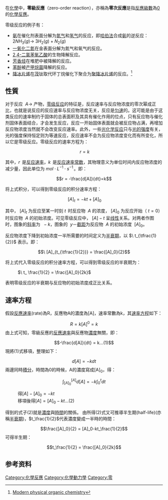 在[[化學|化學]]中，'''零級反應'''（zero-order reaction），亦稱為'''零次反應'''是指[[反應級數|反應級數]]為[[0|0]]的[[化學反應|化學反應]]。

零级反应的例子有：
* [[氨|氨]]在催化剂表面分解为[[氮气|氮气]]和[[氢气|氢气]]的反应，即[[哈伯法|哈伯法]]合成[[氨|氨]]的逆反应： <math>2NH_3 (g) \rightarrow \; 3H_2 (g) + N_2 (g)</math>
*[[一氧化二氮|一氧化二氮]]在金表面分解为氮气和氧气的反应。
*[[2,4-二氯苯氧乙酸|2,4-二氯苯氧乙酸]]的生物降解反应。
*[[芳香烃|芳香烃]]在堆肥中被降解的反应。
*[[苯酚|苯酚]]被[[产甲烷菌|产甲烷菌]]降解的反应。
*[[降冰片烯|降冰片烯]]在[[茂|茂]]钛取代环丁烷催化下聚合为[[聚降冰片烯|聚降冰片烯]]的反应。<ref>[http://books.google.com/books?id=gY-Sxijk_tMC&pg=PA393&lpg=PA393&dq=zero-order+reaction+example&source=bl&ots=esvEkaLjYa&sig=10zbO6PHgZ5bPSPvyrXAOE8Rnw0&hl=en&ei=HEoGSsWbI8yLkAX8u-3VBw&sa=X&oi=book_result&ct=result&resnum=9#PPA394,M1 Modern physical organic chemistry]</ref>

== 性質 ==
对于反应 <math>\ A\rightarrow</math> 产物，[[零级反应|零级反应]]的特征是，反应速率与反应物浓度的零次幂成正比，也就是说反应的反应速率与反应物浓度无关，反应是[[匀速|匀速]]的。这可能是由于这类反应的速率制约于固体的总表面积及其具有催化作用的位点，只有反应物与催化剂固体表面结合，才会发生反应，反应一开始固体表面就会被反应物占满，再增加反应物浓度当然就不会改变反应速率。此外，一些[[光化学反应|光化学反应]]只与[[发光强度|光的强度]]有关，光的强度保持恒定则为等速反应，反应速率不会为反应物浓度变化而有所变化，所以它是零级反应。零级反应的速率方程为：

:<math>\ r = k</math>

其中，<math>r\,</math> 是[[反应速率|反应速率]]，<math>k\,</math> 是[[速率常数|反应速率常数]]，其物理意义为单位时间内反应物浓度的减少量，因此单位为 <math>mol\cdot L^{-1}\cdot s^{-1}\,</math>。即：

:<math> r = -\frac{d[A]}{dt}=k</math>

将上式积分，可以得到零级反应的积分速率方程：

:<math>\ [A]_t = -kt + [A]_0</math>

其中，<math>\ [A]_t</math> 为反应至某一时刻 <math>t\,</math> 时反应物 <math>\ A</math> 的浓度，<math>\ [A]_0</math> 为反应开始（<math>\ t =0</math>）时反应物 <math>\ A</math> 的初始浓度。可见零级反应中，<math>\ [A]-t</math> 呈[[线性|线性]]关系。对两者作图时，图象的[[斜率|斜率]]为 <math>\ -k</math>，图象的 <math>\ y</math>－[[截距|截距]]为反应物 <math>\ A</math> 的初始浓度  <math>\ [A]_0</math>。

反应物浓度下降到初始浓度一半所需要的时间定义为[[半衰期|半衰期]]，以 <math>\ t_{\tfrac{1}{2}}</math> 表示。即：

:<math>\ [A]_{t_{\tfrac{1}{2}}} = \frac{[A]_0}{2}</math>

将上式代入零级反应的积分速率方程，可以得到零级反应的半衰期为：

: <math>\ t_ \frac{1}{2} = \frac{[A]_0}{2k}</math>

表明零级反应的半衰期与反应物的初始浓度成正比关系。

== 速率方程 ==
假設[[反應速率|反應速率]](rate)為R，反應物A的濃度為[A]，速率常數為k，其[[速率方程|速率方程]]如下：
:<math>R=k[A]^0=k</math>
由上式可知，零級反應的[[反應速率|反應速率]]與反應物[[濃度|濃度]]無關，即：
:<math>-\frac{d[A]}{dt} = k...(1)</math>
現將(1)式移項，整理如下：
:<math>d[A] = -kdt</math>
兩邊同時[[積分|積分]]，時間為0的時候，A的濃度寫成[A]<sub>0</sub>，得：
:<math>\int_{[A]_0}^{[A]}d[A] = -k\int_{0}^{t}dt</math>
:得<math>[A]-[A]_0 = -kt</math>
:移項後得<math>[A] = [A]_0-kt...(2)</math>
得到的式子(2)就是[[濃度|濃度]]與[[時間|時間]]的關係。
由所得(2)式又可推導半生期(half-life)(亦稱[[半衰期|半衰期]])，<math>t_\frac{1}{2}</math>代表濃度變成一半時的時間：
:<math>\frac{[A]_0}{2} = [A]_0-kt_\frac{1}{2}</math>
可得半生期：
:<math>t_\frac{1}{2} = \frac{[A]_0}{2k}</math>

== 参考资料 ==
<references/>

{{反應級數}}

[[Category:化學反應|Category:化學反應]]
[[Category:化學動力學|Category:化學動力學]]
[[Category:零|Category:零]]